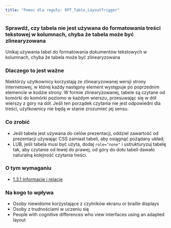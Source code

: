 ```yaml
---
title: "Pomoc dla reguły: RPT_Table_LayoutTrigger"
---
```


<div className="toolHelp">
<Row>
<Column colLg={16} colMd={8} colSm={4} className="toolHead">

### Sprawdź, czy tabela nie jest używana do formatowania treści tekstowej w kolumnach, chyba że tabela może być zlinearyzowana

<div id="locLevel"></div>

Unikaj używania tabel do formatowania dokumentów tekstowych w kolumnach, chyba że tabela może być zlinearyzowana

</Column>
</Row>
<Row>
<Column colLg={11} colMd={5} colSm={4} className="toolMain">

### Dlaczego to jest ważne

Niektórzy użytkownicy korzystają ze zlinearyzowanej wersji strony internetowej, w której każdy następny element występuje po poprzednim elemencie w kodzie strony. W formie zlinearyzowanej, tabele są czytane od komórki do komórki poziomo w każdym wierszu, przesuwając się w&nbsp;dół wierszy z góry na dół. Jeśli ten porządek czytania nie jest odpowiedni dla treści, użytkownicy nie będą w stanie zrozumieć jej sensu.

<div id="locSnippet"></div>

### Co zrobić

 * Jeśli tabela jest używana do celów prezentacji, oddziel zawartość od prezentacji używając CSS zamiast tabeli, aby osiągnąć pożądany układ;
 * LUB, jeśli tabela musi być użyta, dodaj `role="none"` i ustrukturyzuj tabelę tak, aby czytanie od lewej do prawej, od góry do dołu tabeli dawało naturalną kolejność czytania treści.


</Column>
<Column colLg={5} colMd={3} colSm={4} className="toolLeft">

### O tym wymaganiu

* [1.3.1 Informacje i relacje](https://wcag.lepszyweb.pl/#info-and-relationships)

### Na kogo to wpływa

 * Osoby niewidome korzystające z czytników ekranu or braille displays
 * Osoby z trudnościami w uczeniu się
 * People with cognitive differences who view interfaces using an adapted layout

</Column>
</Row>
</div>

